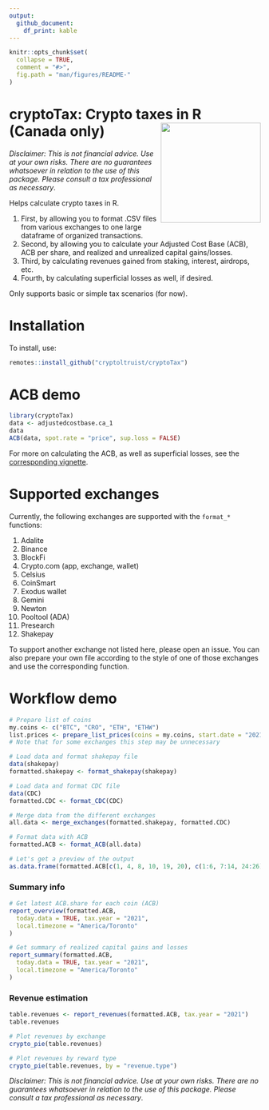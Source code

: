 ```yaml
---
output: 
  github_document:
    df_print: kable
---
```


<!-- README.md is generated from README.Rmd. Please edit that file -->

```r
knitr::opts_chunk$set(
  collapse = TRUE,
  comment = "#>",
  fig.path = "man/figures/README-"
)
```

# cryptoTax: Crypto taxes in R (Canada only) <img src='man/figures/logo.png' align="right" height="140" style="float:right; height:200px;" />

*Disclaimer: This is not financial advice. Use at your own risks. There are no guarantees whatsoever in relation to the use of this package. Please consult a tax professional as necessary*.

Helps calculate crypto taxes in R.

1. First, by allowing you to format .CSV files from various exchanges to one large dataframe of organized transactions.
2. Second, by allowing you to calculate your Adjusted Cost Base (ACB), ACB per share, and realized and unrealized capital gains/losses.
3. Third, by calculating revenues gained from staking, interest, airdrops, etc.
4. Fourth, by calculating superficial losses as well, if desired.

Only supports basic or simple tax scenarios (for now).

# Installation

To install, use:

``` r
remotes::install_github("cryptoltruist/cryptoTax")
```

# ACB demo

```r
library(cryptoTax)
data <- adjustedcostbase.ca_1
data
ACB(data, spot.rate = "price", sup.loss = FALSE)
```

For more on calculating the ACB, as well as superficial losses, see the [corresponding vignette](cryptoTaxarticles/ACB.html).

# Supported exchanges

Currently, the following exchanges are supported with the `format_*` functions:

1. Adalite
1. Binance
1. BlockFi
1. Crypto.com (app, exchange, wallet)
1. Celsius
1. CoinSmart
1. Exodus wallet
1. Gemini
1. Newton
1. Pooltool (ADA)
1. Presearch
1. Shakepay

To support another exchange not listed here, please open an issue. You can also prepare your own file according to the style of one of those exchanges and use the corresponding function.

# Workflow demo

```r
# Prepare list of coins
my.coins <- c("BTC", "CRO", "ETH", "ETHW")
list.prices <- prepare_list_prices(coins = my.coins, start.date = "2021-01-01")
# Note that for some exchanges this step may be unnecessary

# Load data and format shakepay file
data(shakepay)
formatted.shakepay <- format_shakepay(shakepay)

# Load data and format CDC file
data(CDC)
formatted.CDC <- format_CDC(CDC)

# Merge data from the different exchanges
all.data <- merge_exchanges(formatted.shakepay, formatted.CDC)

# Format data with ACB
formatted.ACB <- format_ACB(all.data)

# Let's get a preview of the output
as.data.frame(formatted.ACB[c(1, 4, 8, 10, 19, 20), c(1:6, 7:14, 24:26)])
```

### Summary info

```r
# Get latest ACB.share for each coin (ACB)
report_overview(formatted.ACB,
  today.data = TRUE, tax.year = "2021",
  local.timezone = "America/Toronto"
)

# Get summary of realized capital gains and losses
report_summary(formatted.ACB,
  today.data = TRUE, tax.year = "2021",
  local.timezone = "America/Toronto"
)
```

### Revenue estimation

```r
table.revenues <- report_revenues(formatted.ACB, tax.year = "2021")
table.revenues

# Plot revenues by exchange
crypto_pie(table.revenues)

# Plot revenues by reward type
crypto_pie(table.revenues, by = "revenue.type")
```

*Disclaimer: This is not financial advice. Use at your own risks. There are no guarantees whatsoever in relation to the use of this package. Please consult a tax professional as necessary*.
